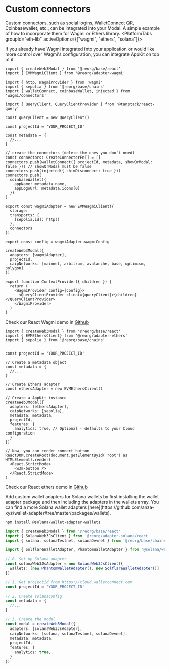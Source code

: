 
# Custom connectors

Custom connectors, such as social logins, WalletConnect QR, Coinbasewallet, etc., can be integrated into your Modal. A simple example of how to incorporate them for Wagmi or Ethers library.
<PlatformTabs groupId="eth-lib" activeOptions={["wagmi", "ethers", "solana"]}>

<PlatformTabItem value="wagmi">

If you already have Wagmi integrated into your application or would like more control over Wagmi's configuration, you can integrate AppKit on top of it.

```tsx
import { createWeb3Modal } from '@reorg/base/react'
import { EVMWagmiClient } from '@reorg/adapter-wagmi'

import { http, WagmiProvider } from 'wagmi'
import { sepolia } from '@reorg/base/chains'
import { walletConnect, coinbaseWallet, injected } from 'wagmi/connectors'

import { QueryClient, QueryClientProvider } from '@tanstack/react-query'

const queryClient = new QueryClient()

const projectId = 'YOUR_PROJECT_ID'

const metadata = {
  //...
}

// create the connectors (delete the ones you don't need)
const connectors: CreateConnectorFn[] = []
connectors.push(walletConnect({ projectId, metadata, showQrModal: false })) // showQrModal must be false
connectors.push(injected({ shimDisconnect: true }))
connectors.push(
  coinbaseWallet({
    appName: metadata.name,
    appLogoUrl: metadata.icons[0]
  })
)

export const wagmiAdapter = new EVMWagmiClient({
  storage:
  transports: {
    [sepolia.id]: http()
  },
  connectors
})

export const config = wagmiAdapter.wagmiConfig

createWeb3Modal({
  adapters: [wagmiAdapter],
  projectId,
  caipNetworks: [mainnet, arbitrum, avalanche, base, optimism, polygon]
})

export function ContextProvider({ children }) {
  return (
    <WagmiProvider config={config}>
      <QueryClientProvider client={queryClient}>{children}</QueryClientProvider>
    </WagmiProvider>
  )
}
```

Check our React Wagmi demo in [Github](https://github.com/WalletConnect/web-examples/tree/main/dapps/web3modal/react)

</PlatformTabItem>
<PlatformTabItem value="ethers">

```tsx
import { createWeb3Modal } from '@reorg/base/react'
import { EVMEthersClient} from '@reorg/adapter-ethers'
import { sepolia } from '@reorg/base/chains'


const projectId = 'YOUR_PROJECT_ID'

// Create a metadata object
const metadata = {
  //...
}

// Create Ethers adapter
const ethersAdapter = new EVMEthersClient()

// Create a AppKit instance
createWeb3Modal({
  adapters: [ethersAdapter],
  caipNetworks: [sepolia],
  metadata: metadata,
  projectId,
  features: {
    analytics: true, // Optional - defaults to your Cloud configuration
  } 
})

// Now, you can render connect button
ReactDOM.createRoot(document.getElementById('root') as HTMLElement).render(
  <React.StrictMode>
    <w3m-button />
  </React.StrictMode>
)
```

Check our React ethers demo in [Github](https://github.com/WalletConnect/web-examples/tree/main/dapps/web3modal/react-ethers)

</PlatformTabItem>
<PlatformTabItem value="solana">
Add custom wallet adapters for Solana wallets by first installing the wallet adapter package and then including the adapters in the wallets array. You can find a more Solana wallet adapters [here](https://github.com/anza-xyz/wallet-adapter/tree/master/packages/wallets).

```bash npm2yarn
npm install @solana/wallet-adapter-wallets
```

```ts
import { createWeb3Modal } from '@reorg/base/react'
import { SolanaWeb3JsClient } from '@reorg/adapter-solana/react'
import { solana, solanaTestnet, solanaDevnet } from '@reorg/base/chains'

import { SolflareWalletAdapter, PhantomWalletAdapter } from '@solana/wallet-adapter-wallets'

// 0. Set up Solana adapter
const solanaWeb3JsAdapter = new SolanaWeb3JsClient({
  wallets: [new PhantomWalletAdapter(), new SolflareWalletAdapter()]
})

// 1. Get projectId from https://cloud.walletconnect.com
const projectId = 'YOUR_PROJECT_ID'

// 2. Create solanaConfig
const metadata = {
  //...
}

// 3. Create the modal
const modal = createWeb3Modal({
  adapters: [solanaWeb3JsAdapter],
  caipNetworks: [solana, solanaTestnet, solanaDevnet],
  metadata: metadata,
  projectId,
  features: {
    analytics: true,
  }
})
```

</PlatformTabItem>

</PlatformTabs>
